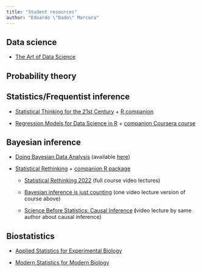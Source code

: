 ```yaml
---
title: "Student resources"
author: "Edoardo \"Dado\" Marcora"
---
```


## Data science

-   [The Art of Data Science](https://bookdown.org/rdpeng/artofdatascience/)

## Probability theory

## Statistics/Frequentist inference

-   [Statistical Thinking for the 21st Century](https://statsthinking21.github.io/statsthinking21-core-site/) + [R companion](https://statsthinking21.github.io/statsthinking21-R-site/)

-   [Regression Models for Data Science in R](https://leanpub.com/regmods) + [companion Coursera course](https://www.coursera.org/learn/regression-models)

## Bayesian inference

-   [Doing Bayesian Data Analysis](https://sites.google.com/site/doingbayesiandataanalysis/) (available [here](https://www.sciencedirect.com/book/9780124058880/doing-bayesian-data-analysis))

-   [Statistical Rethinking](https://xcelab.net/rm/statistical-rethinking/) + [companion R package](https://github.com/rmcelreath/rethinking)

    -   [Statistical Rethinking 2022](https://youtube.com/playlist?list=PLDcUM9US4XdMROZ57-OIRtIK0aOynbgZN) (full course video lectures)

    -   [Bayesian inference is just counting](https://youtu.be/_NEMHM1wDfI) (one video lecture version of course above)

    -   [Science Before Statistics: Causal Inference](https://youtu.be/KNPYUVmY3NM) **(**video lecture by same author about causal inference)

## Biostatistics

-   [Applied Statistics for Experimental Biology](https://www.middleprofessor.com/files/applied-biostatistics_bookdown/_book/)

-   [Modern Statistics for Modern Biology](https://www.huber.embl.de/msmb/)
